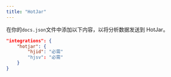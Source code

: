 ```yaml
---
title: "HotJar"
---
```


在你的`docs.json`文件中添加以下内容，以将分析数据发送到 HotJar。

```json 文档配置文件中的分析选项
"integrations": {
    "hotjar": {
        "hjid": "必需"
        "hjsv": "必需"
    }
}
```
